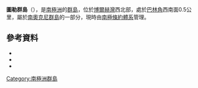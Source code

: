 {{coord|60|42|S|45|37|W|source:GNIS|display=title}}

'''圖勒群島'''（{{lang-en|Thule Islands}}），是[[南極洲|南極洲]]的[[群島|群島]]，位於[[博爾赫灣|博爾赫灣]]西北部，處於[[巴林角|巴林角]]西南面0.5公里，屬於[[南奧克尼群島|南奧克尼群島]]的一部分，現時由[[南極條約體系|南極條約體系]]管理。

==參考資料==
*{{cite gnis | type = antarid | id = 15263| name = Thule Islands | accessdate = 2013-10-25}}
*{{cite book |editor-first= Fred G. |editor-last= Alberts |title= Geographic Names of the Antarctic |url= http://archive.org/download/GeographicNamesOfTheAntarctic2ndEdition/Gna-GeographicNamesOfTheAntarctic2ndEdition1995.pdf |accessdate= 5 April 2012 |edition= second |date=June 1995 |publisher=United States Board on Geographic Names|page= 745}}
*{{usgs-gazetteer|id=15263}}

{{Antarctica-geo-stub}}
[[Category:南極洲群島|Category:南極洲群島]]